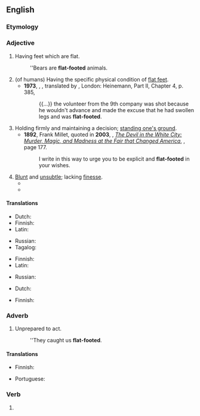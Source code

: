 {{also|flatfooted}}
==English==

===Etymology===
{{compound|en|flat|footed}}

===Adjective===
{{head|en|adjective|head=[[flat]]-[[footed]]}}

# Having feet which are flat.
#: ''Bears are '''flat-footed''' animals.
# (of humans) Having the specific physical condition of [[flat feet]].
#* '''1973''', {{w|Jaroslav Hašek}}, ''{{w|The Good Soldier Švejk}}'', translated by {{w|Cecil Parrott}}, London: Heinemann, Part II, Chapter 4, p. 385,
#*: {{...}} the volunteer from the 9th company was shot because he wouldn't advance and made the excuse that he had swollen legs and was '''flat-footed'''.
# Holding firmly and maintaining a decision; [[stand one's ground|standing one's ground]].
#* '''1892''', Frank Millet, quoted in '''2003''', {{w|Erik Larson}}, ''[[w:The Devil in the White City|The Devil in the White City: Murder, Magic, and Madness at the Fair that Changed America]]'', {{ISBN|0609608444}}, page 177.
#*: I write in this way to urge you to be explicit and '''flat-footed''' in your wishes.
# [[blunt|Blunt]] and [[unsubtle]]; lacking [[finesse]].
#* {{quote-book|lang=en|year=2006|title=The Jack Ryan Agenda |author=William Terdoslavich  |page= |ISBN=1466806494 |passage=Two Saudi battalions and a Qatari armored battalion were tasked with retaking the town, which they did in a slow and flat-footed fashion, supported by ample U.S. artillery and air power.  }}
#* {{quote-book|lang=en|year=2012 |title=The Conscious Brain: How Attention Engenders Experience
|author=Jesse J. Prinz  |page= |ISBN=0199977070 |passage=One '''flat-footed''' answer is that they are both mine. }}

====Translations====
{{trans-top|having flat feet}}
* Dutch: {{t|nl|platvoetig}}
* Finnish: {{t|fi|lattajalkainen}}
* Latin: {{t|la|plancus}}
{{trans-mid}}
* Russian: {{t|ru|плоскосто́пный}}
* Tagalog: {{t|tl|dalpak}}
{{trans-bottom}}

{{trans-top|having physical condition "flat feet"}}
* Finnish: {{t|fi|lattajalkainen}}
* Latin: {{t|la|plancus}}
{{trans-mid}}
* Russian: {{t|ru|плоскосто́пный}}
{{trans-bottom}}

{{trans-top|holding firmly to a decision}}
* Dutch: {{t+|nl|vastberaden}}
{{trans-mid}}
* Finnish: {{t+|fi|päättäväinen}}
{{trans-bottom}}

===Adverb===
{{en-adv}}

# {{lb|en|informal}} Unprepared to act.
#: ''They caught us '''flat-footed'''.

====Translations====
{{trans-top|unprepared to act}}
* Finnish: {{t|fi|housut kintuissa}}
{{trans-mid}}
* Portuguese: {{t+|pt|desprevenido}}
{{trans-bottom}}

===Verb===
{{head|en|verb form}}

# {{en-past of|flat-foot}}